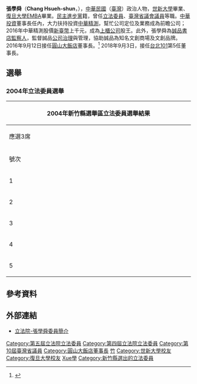 {{Infobox AM
| name                = 張學舜
| image               = 
| order= {{ROC}}第4-5屆[[立法委員|立法委員]]
| term_start= 1999年2月1日
| term_end= 2005年1月31日
| constituency= [[新竹縣選舉區|新竹縣選舉區]]
| order2= [[台北101|台北101]]第五任董事長
| term_start2=2018年9月3日
| term_end2=
| sex                 = 男
| birth_date          = {{Birth date and age|1960|3|14}}
| birth_place         = {{TWN}}[[新竹縣|新竹縣]]
| death_date          =
| death_place         =
| nationality         = {{ROC}}
| party               = {{DPP}}
| spouse              = 
| alma_mater          = 
| educate = 
*[[世新大學|世新大學]]畢業
*世新大學社會發展研究所進修
*[[復旦大學|復旦大學]]EMBA
| past = 
*[[星河文化|星河文化]]事業公司主任
*民主進步黨中央黨部文宣部代理主任
*民主進步黨中央黨部外交部執行幹事
*民主進步黨中央黨部僑務部執行幹事
*[[民主進步黨主席|民主進步黨主席]][[黃信介|黃信介]][[機要秘書|機要秘書]]
*立法委員[[張俊宏|張俊宏]]國會辦公室主任
*民主進步黨主席[[許信良|許信良]]機要秘書
*民主進步黨新竹縣黨部主任委員
*[[臺灣省議會|臺灣省議會]]（第十屆）議員
*民主進步黨臺灣省議會（第十屆）黨團總召集人
*立法院（第四屆）委員<br><span style="color: blue;">(1999年-2002年)</span>
*立法院（第五屆）委員<br><span style="color: blue;">(2002年-2005年)</span>
*[[立法院預算及決算委員會|立法院預算及決算委員會]]召集人
*[[立法院內政及民族委員會|立法院內政及民族委員會]]召集人
*[[立法院科技及資訊委員會|立法院科技及資訊委員會]]委員
*[[立法院經濟委員會|立法院經濟委員會]]委員
*民主進步黨立法院黨團副幹事長
*財團法人[[台灣政治經濟發展文教基金會|台灣政治經濟發展文教基金會]]董事長
*[[吉達億數位科技|吉達億數位科技]]股份有限公司董事長
*[[中華投資|中華投資]]股份有限公司董事長
*[[誠品股份有限公司|誠品股份有限公司]]監察人
*[[圓山大飯店|圓山大飯店]]董事長
*[[台北101|台北101]]董事長(2018年9月3日-)
}}
'''張學舜'''（'''Chang Hsueh-shun'''，{{bd|1960年|3月14日|catIdx=C張}}），[[中華民國|中華民國]]（[[臺灣|臺灣]]）政治人物，[[世新大學|世新大學]]畢業、[[復旦大學|復旦大學]][[EMBA|EMBA]]畢業。[[民主進步黨|民主進步黨]]籍，曾任[[立法委員|立法委員]]、[[臺灣省議會|臺灣省議會]][[議員|議員]]等職。[[中華投資|中華投資]]董事長任內，大力扶持投資[[中華精測|中華精測]]，幫忙公司定位及業務成為前瞻公司；2016年中華精測股價[[新臺幣|新臺幣]]上千元，成為[[上櫃公司|上櫃公司]]股王。此外，張學舜為[[誠品書店|誠品書店]][[監察人|監察人]]，監督誠品[[公司治理|公司治理]]與管理，協助誠品為知名文創商場及文創品牌。2016年9月12日接任[[圓山大飯店|圓山大飯店]]董事長。<ref>{{Cite web |url=https://www.chinatimes.com/realtimenews/20160912003194-260405?chdtv |title=圓山董事會改組 張學舜接任董事長 |work=中央社 |date=2016-09-12 |access-date=2020-06-06 |archive-date=2020-06-06 |archive-url=https://web.archive.org/web/20200606145514/https://www.chinatimes.com/realtimenews/20160912003194-260405?chdtv |dead-url=no }}</ref>
2018年9月3日，接任[[台北101|台北101]]第5任董事長。

==選舉==
===2004年立法委員選舉===
{|class="wikitable sortable collapsible autocollapse" style="margin:auto; text-align:center"
|-
! colspan="7" width=620px|2004年新竹縣選舉區立法委員選舉結果
|-
! colspan="7" width=620px|應選3席
|-
!width=35 scope="col" class="unsortable"| 號次
!width=55 scope="col" class="unsortable"| 候選人
!width=120 scope="col" class="unsortable"| 政黨
!width=75 scope="col" class="unsortable"| 得票數
!width=75 scope="col" class="unsortable"| 得票率
!width=49 scope="col" class="unsortable"| 當選標記
|-
|1||[[陳琪惠|陳琪惠]]||{{Pfp}}||style="border-left:4px solid #F75000;" align="right"|38,339
|align="right"|20.36%
|align="center"|
|-
|2||[[林為洲|林為洲]]||{{Dpp}}||style="border-left:4px solid #1B9431;" align="right"|39,242
|align="right"|20.84%
|align="center"|[[File:Vote1.svg|20px]]
|-
|3||張學舜||{{Dpp}}||style="border-left:4px solid #1B9431;" align="right"|30,243
|align="right"|16.06%
|align="center"|
|-
|4||[[邱鏡淳|邱鏡淳]]||{{Kmt}}||style="border-left:4px solid #000099;" align="right"|39,626
|align="right"|21.05%
|align="center"|[[File:Vote1.svg|20px]]
|-
|5||[[葉芳雄|葉芳雄]]||{{kmt}}||style="border-left:4px solid #000099;" align="right"|40,837
|align="right"|21.69%
|align="center"|[[File:Vote1.svg|20px]]
|}

==參考資料==
{{reflist}}

==外部連結==
*[https://www.ly.gov.tw/Pages/List.aspx?nodeid=1194 立法院-張學舜委員簡介] {{Wayback|url=https://www.ly.gov.tw/Pages/List.aspx?nodeid=1194 |date=20200606042621 }}
{{中華民國第四屆立法委員}}
{{中華民國第五屆立法委員}}

{{DEFAULTSORT:Zhang張}}
[[Category:第五屆立法院立法委員|Category:第五屆立法院立法委員]]
[[Category:第四屆立法院立法委員|Category:第四屆立法院立法委員]]
[[Category:第10屆臺灣省議員|Category:第10屆臺灣省議員]]
[[Category:圓山大飯店董事長|Category:圓山大飯店董事長]]
[[Category:民主進步黨籍立法委員|竹]]
[[Category:世新大學校友|Category:世新大學校友]]
[[Category:復旦大學校友|Category:復旦大學校友]]
[[Category:張姓|Xue學]]
[[Category:新竹縣選出的立法委員|Category:新竹縣選出的立法委員]]